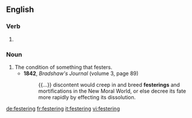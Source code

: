 ==English==

===Verb===
{{head|en}}

# {{present participle of|fester}}

===Noun===
{{en-noun}}

# The condition of something that festers.
#* '''1842''', ''Bradshaw's Journal'' (volume 3, page 89)
#*: {{...}} discontent would creep in and breed '''festerings''' and mortifications in the New Moral World, or else decree its fate more rapidly by effecting its dissolution.

[[de:festering]]
[[fr:festering]]
[[it:festering]]
[[vi:festering]]